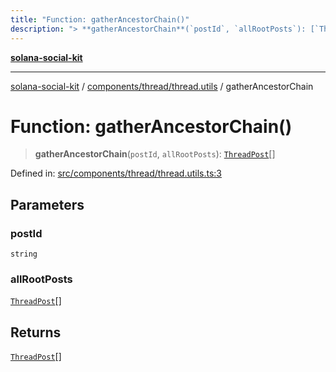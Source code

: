 ```yaml
---
title: "Function: gatherAncestorChain()"
description: "> **gatherAncestorChain**(`postId`, `allRootPosts`): [`ThreadPost`](../../thread.types/interfaces/ThreadPost.md)[]"
---
```


[**solana-social-kit**](../../../../README.mdx)

***

[solana-social-kit](../../../../README.mdx) / [components/thread/thread.utils](../README.mdx) / gatherAncestorChain

# Function: gatherAncestorChain()

> **gatherAncestorChain**(`postId`, `allRootPosts`): [`ThreadPost`](../../thread.types/interfaces/ThreadPost.mdx)[]

Defined in: [src/components/thread/thread.utils.ts:3](https://github.com/SendArcade/solana-social-starter/blob/03568260ca96ed63f77049843c721de1cb011893/src/components/thread/thread.utils.ts#L3)

## Parameters

### postId

`string`

### allRootPosts

[`ThreadPost`](../../thread.types/interfaces/ThreadPost.mdx)[]

## Returns

[`ThreadPost`](../../thread.types/interfaces/ThreadPost.mdx)[]
